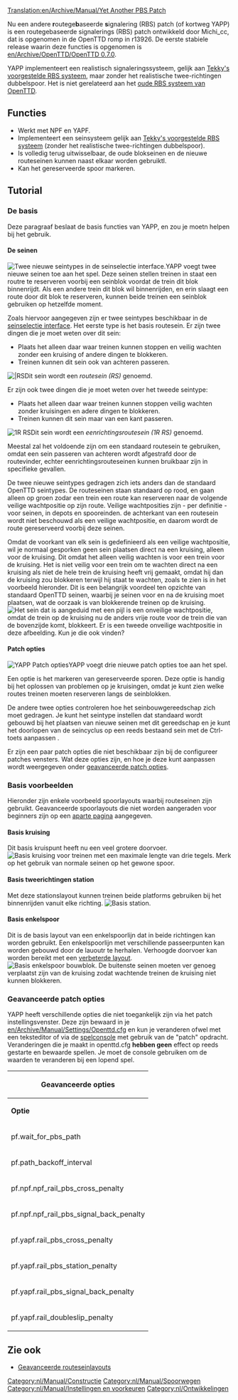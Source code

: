 [[Translation:en/Archive/Manual/Yet Another PBS Patch]]


{{nl/Verlopen|''maart 2011'', specifiek de afbeeldingen.}}

Nu een andere '''r'''outege'''b'''aseerde '''s'''ignalering (RBS) patch (of kortweg YAPP) is een routegebaseerde signalerings (RBS) patch ontwikkeld door Michi_cc, dat is opgenomen in de OpenTTD romp in r13926. De eerste stabiele release waarin deze functies is opgenomen is [[en/Archive/OpenTTD/OpenTTD 0.7.0]].

YAPP implementeert een realistisch signaleringssysteem, gelijk aan [[en/Archive/Community/Realistic Path Based Signalling|Tekky's voorgestelde RBS systeem]], maar zonder het realistische twee-richtingen dubbelspoor. Het is niet gerelateerd aan het [[en/Archive/Manual/Path Based Signaling (old)|oude RBS systeem van OpenTTD]].

==Functies==
* Werkt met NPF en YAPF.
* Implementeert een seinsysteem gelijk aan [[en/Archive/Community/Realistic Path Based Signalling|Tekky's voorgestelde RBS systeem]] (zonder het realistische twee-richtingen dubbelspoor).
* Is volledig terug uitwisselbaar, de oude blokseinen en de nieuwe routeseinen kunnen naast elkaar worden gebruiktl.
* Kan het gereserveerde spoor markeren.

==Tutorial==
===De basis===
Deze paragraaf beslaat de basis functies van YAPP, en zou je moetn helpen bij het gebruik.

====De seinen====
[[File:en/Manual/Yapp signalgui.png|frame|right|Twee nieuwe seintypes in de [[nl/Manual/Seinselectie interface|seinselectie interface]].]]YAPP voegt twee nieuwe seinen toe aan het spel. Deze seinen stellen treinen in staat een routre te reserveren voorbij een seinblok voordat de trein dit blok binnenrijdt. Als een andere trein dit blok wil binnenrijden, en erin slaagt een route door dit blok te reserveren, kunnen beide treinen een seinblok gebruiken op hetzelfde moment.

Zoals hiervoor aangegeven zijn er twee seintypes beschikbaar in de [[nl/Manual/Seinselectie interface|seinselectie interface]]. Het eerste type is het basis routesein. Er zijn twee dingen die je moet weten over dit sein:
* Plaats het alleen daar waar treinen kunnen stoppen en veilig wachten zonder een kruising of andere dingen te blokkeren.
* Treinen kunnen dit sein ook van achteren passeren.
[[File:en/Manual/Yapp pbssignal.png|frame|right||RS]]Dit sein wordt een ''routesein (RS)'' genoemd.


Er zijn ook twee dingen die je moet weten over het tweede seintype:
* Plaats het alleen daar waar treinen kunnen stoppen veilig wachten zonder kruisingen en adere dingen te blokkeren.
* Treinen kunnen dit sein maar van een kant passeren.
[[File:en/Manual/Yapp onewaypbssignal.png|frame|right|1R RS]]Dit sein wordt een ''eenrichtingsroutesein (1R RS)'' genoemd.


Meestal zal het voldoende zijn om een standaard routesein te gebruiken, omdat een sein passeren van achteren wordt afgestrafd door de routevinder, echter eenrichtingsrouteseinen kunnen bruikbaar zijn in specifieke gevallen.


De twee nieuwe seintypes gedragen zich iets anders dan de standaard OpenTTD seintypes. De routeseinen staan standaard op rood, en gaan alleen op groen zodar een trein een route kan reserveren naar de volgende veilige wachtpositie op zijn route. Veilige wachtposities zijn - per definitie - voor seinen, in depots en spooreinden. de achterkant van een routesein wordt niet beschouwd als een veilige wachtpositie, en daarom wordt de route gereserveerd voorbij deze seinen.

Omdat de voorkant van elk sein is gedefinieerd als een veilige wachtpositie, wil je normaal gesporken geen sein plaatsen direct na een kruising, alleen voor de kruising. Dit omdat het alleen veilig wachten is voor een trein voor de kruising. Het is niet veilig voor een trein om te wachten direct na een kruising als niet de hele trein de kruising heeft vrij gemaakt, omdat hij dan de kruising zou blokkeren terwijl hij staat te wachten, zoals te zien is in het voorbeeld hieronder. Dit is een belangrijk voordeel ten opzichte van standaard OpenTTD seinen, waarbij je seinen voor en na de kruising moet plaatsen, wat de oorzaak is van blokkerende treinen op de kruising.
[[File:en/Manual/Yapp unsafewaitinglocation.png|frame|center|Het sein dat is aangeduid met een pijl is een onveilige wachtpositie, omdat de trein op de kruising nu de anders vrije route voor de trein die van de bovenzijde komt, blokkeert. Er is een tweede onveilige wachtpositie in deze afbeelding. Kun je die ook vinden?]]

====Patch opties====
[[File:en/Manual/Yapp patch-options.png|frame|right|YAPP Patch opties]]YAPP voegt drie nieuwe patch opties toe aan het spel.


Een optie is het markeren van gereserveerde sporen. Deze optie is handig bij het oplossen van problemen op je kruisingen, omdat je kunt zien welke routes treinen moeten reserveren langs de seinblokken.


De andere twee opties controleren hoe het seinbouwgereedschap zich moet gedragen. Je kunt het seintype instellen dat standaard wordt gebouwd bij het plaatsen van nieuwe seinen met dit gereedschap en je kunt het doorlopen van de seincyclus op een reeds bestaand sein met de Ctrl-toets aanpassen .


Er zijn een paar patch opties die niet beschikbaar zijn bij de configureer patches vensters. Wat deze opties zijn, en hoe je deze kunt aanpassen wordt weergegeven onder [[#geavanceerde-patch-opties|geavanceerde patch opties]].

===Basis voorbeelden===
Hieronder zijn enkele voorbeeld spoorlayouts waarbij routeseinen zijn gebruikt. Geavanceerde spoorlayouts die niet worden aangeraden voor beginners zijn op een [[nl/Community/Junctionary/Geavanceerde routeseinlayouts|aparte pagina]] aangegeven.

====Basis kruising====
Dit basis kruispunt heeft nu een veel grotere doorvoer.
[[File:en/Manual/Yapp basicjunction.png|frame|center|Basis kruising voor treinen met een maximale lengte van drie tegels. Merk op het gebruik van normale seinen op het gewone spoor.]]

====Basis tweerichtingen station====
Met deze stationslayout kunnen treinen beide platforms gebruiken bij het binnenrijden vanuit elke richting.
[[File:en/Manual/Yapp basicstation.png|frame|center|Basis station.]]

====Basis enkelspoor====
Dit is de basis layout van een enkelspoorlijn dat in beide richtingen kan worden gebruikt. Een enkelspoorlijn met verschillende passeerpunten kan worden gebouwd door de lauoutr te herhalen. Verhoogde doorvoer kan worden bereikt met een [[nl/Community/Junctionary/Geavanceerde routeseinlayouts#geprioriteerde-enkelspoor-layout|verbeterde layout]].
[[File:en/Archive/Manual/Yapp single track.png|frame|center|Basis enkelspoor bouwblok. De buitenste seinen moeten ver genoeg verplaatst zijn van de kruising zodat wachtende treinen de kruising niet kunnen blokkeren.]]

===Geavanceerde patch opties===
YAPP heeft verschillende opties die niet toegankelijk zijn via het patch instellingsvenster. Deze zijn bewaard in je [[en/Archive/Manual/Settings/Openttd.cfg]] en
kun je veranderen ofwel met een teksteditor of via de [[nl/Manual/Console|spelconsole]] met gebruik van de "patch" opdracht. Veranderingen die je maakt in openttd.cfg '''hebben geen''' effect op reeds gestarte en bewaarde spellen. Je moet de console gebruiken om de waarden te veranderen bij een lopend spel.

{| border = "1"
!colspan="3"| Geavanceerde opties
|-
| '''Optie''' || '''Standaard''' || '''Beschrijving'''
|-
| pf.wait_for_pbs_path || 30 || Hoe lang wachten voor een routereservatie (in dagen). Zet deze waarde op 255 als je niet wilt dat treinen ''steeds'' omdraaien voor een routesein uit zichzelf.
|-
| pf.path_backoff_interval || 20 || Tikken tussen het controleren op een vrije route. Verhoog deze waarde als je een trage computer hebt. Zet op 255 om het vooruitkijken voor een route uit te schakelen als je deze geavanceerde seinen niet wilt gebruiken.
|-
| pf.npf.npf_rail_pbs_cross_penalty || 300 || Routevinderstraf voor het kruisen van gereserveerde tegels bij het gebruik van [[en/Archive/Manual/Settings/New global pathfinding]].
|-
| pf.npf.npf_rail_pbs_signal_back_penalty || 1500 || Routevinderstraf voor het passeren van een routesein van achteren bij gebruik van [[en/Archive/Manual/Settings/New global pathfinding]].
|-
| pf.yapf.rail_pbs_cross_penalty || 300 || Routevinderstraf voor het kruisen van gereserveerde tegels bij het gebruik van [[en/Archive/Manual/Yet Another Pathfinder]].
|-
| pf.yapf.rail_pbs_station_penalty || 800 || Routevinderstraf voor het kruisen van een gereserveerde stationstegel bij het gebruik van [[en/Archive/Manual/Yet Another Pathfinder]].
|-
| pf.yapf.rail_pbs_signal_back_penalty || 1500 || Routevinderstraf voor het passeren van een routesein van achteren bij gebruik van [[en/Archive/Manual/Yet Another Pathfinder]].
|-
| pf.yapf.rail_doubleslip_penalty || 100 || Routevinderstraf voor het passeren van een dubbele slip schakelaar bij het gebruik van [[en/Archive/Manual/Yet Another Pathfinder]].
|}
{{nl/Kenmerken|0.7|0.7.0}}

== Zie ook ==
* [[nl/Community/Junctionary/Geavanceerde routeseinlayouts|Geavanceerde routeseinlayouts]]

[[Category:nl/Manual/Constructie]]
[[Category:nl/Manual/Spoorwegen]]
[[Category:nl/Manual/Instellingen en voorkeuren]]
[[Category:nl/Ontwikkelingen]]